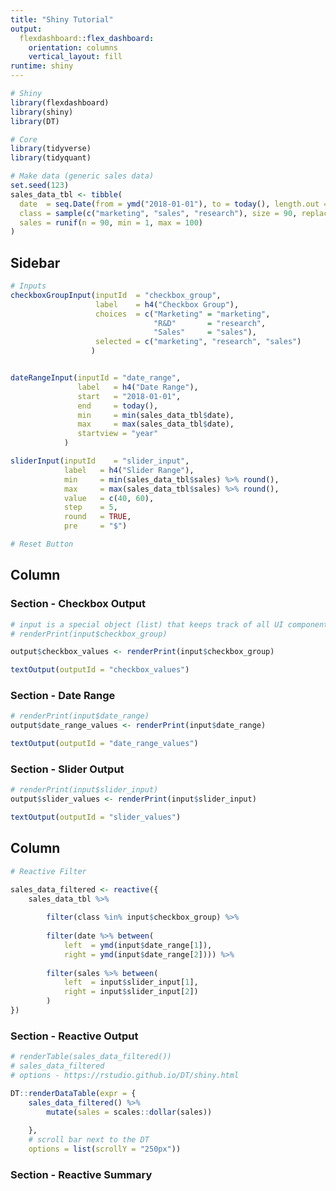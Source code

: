 ```yaml
---
title: "Shiny Tutorial"
output: 
  flexdashboard::flex_dashboard:
    orientation: columns
    vertical_layout: fill
runtime: shiny
---
```


```r
# Shiny
library(flexdashboard)
library(shiny)
library(DT)

# Core
library(tidyverse)
library(tidyquant)

```
 
```r
# Make data (generic sales data)
set.seed(123)
sales_data_tbl <- tibble(
  date  = seq.Date(from = ymd("2018-01-01"), to = today(), length.out = 90),
  class = sample(c("marketing", "sales", "research"), size = 90, replace = TRUE),
  sales = runif(n = 90, min = 1, max = 100)
)
```




Sidebar {.sidebar} 
------------------------

```r
# Inputs
checkboxGroupInput(inputId  = "checkbox_group", 
                   label    = h4("Checkbox Group"), 
                   choices  = c("Marketing" = "marketing", 
                                "R&D"       = "research", 
                                "Sales"     = "sales"), 
                   selected = c("marketing", "research", "sales")
                  )


dateRangeInput(inputId = "date_range", 
               label   = h4("Date Range"), 
               start   = "2018-01-01", 
               end     = today(),
               min     = min(sales_data_tbl$date),
               max     = max(sales_data_tbl$date), 
               startview = "year"
            )

sliderInput(inputId    = "slider_input", 
            label   = h4("Slider Range"), 
            min     = min(sales_data_tbl$sales) %>% round(),
            max     = max(sales_data_tbl$sales) %>% round(),
            value   = c(40, 60), 
            step    = 5, 
            round   = TRUE,
            pre     = "$")


```


```r
# Reset Button

```



Column {data-width=500}
-----------------------

### Section - Checkbox Output

```r

# input is a special object (list) that keeps track of all UI components
# renderPrint(input$checkbox_group)

output$checkbox_values <- renderPrint(input$checkbox_group)

textOutput(outputId = "checkbox_values")

```

### Section - Date Range

```r

# renderPrint(input$date_range)
output$date_range_values <- renderPrint(input$date_range)

textOutput(outputId = "date_range_values") 

```
 
### Section - Slider Output

```r

# renderPrint(input$slider_input)
output$slider_values <- renderPrint(input$slider_input)

textOutput(outputId = "slider_values") 
```


Column {data-width=750}
-----------------------

```r
# Reactive Filter

sales_data_filtered <- reactive({
    sales_data_tbl %>%
        
        filter(class %in% input$checkbox_group) %>% 
        
        filter(date %>% between(
            left  = ymd(input$date_range[1]),
            right = ymd(input$date_range[2]))) %>% 
        
        filter(sales %>% between(
            left  = input$slider_input[1],
            right = input$slider_input[2])
        )
}) 
```

 
### Section - Reactive Output

```r

# renderTable(sales_data_filtered())
# sales_data_filtered
# options - https://rstudio.github.io/DT/shiny.html

DT::renderDataTable(expr = {
    sales_data_filtered() %>% 
        mutate(sales = scales::dollar(sales))
        
    }, 
    # scroll bar next to the DT
    options = list(scrollY = "250px"))

```


### Section - Reactive Summary

```r


```

